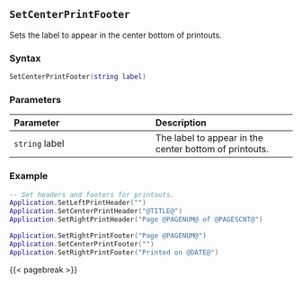 ## `SetCenterPrintFooter`

Sets the label to appear in the center bottom of printouts\index{printing!headers \& footers}.

### Syntax {-}

``` .lua
SetCenterPrintFooter(string label)
```

### Parameters {-}

**Parameter** | **Description**
| :-- | :-- |
| `string` label | The label to appear in the center bottom of printouts. |

### Example {-}

``` .lua
-- Set headers and footers for printouts.
Application.SetLeftPrintHeader("")
Application.SetCenterPrintHeader("@TITLE@")
Application.SetRightPrintHeader("Page @PAGENUM@ of @PAGESCNT@")

Application.SetRightPrintFooter("Page @PAGENUM@")
Application.SetCenterPrintFooter("")
Application.SetRightPrintFooter("Printed on @DATE@")
```

{{< pagebreak >}}

